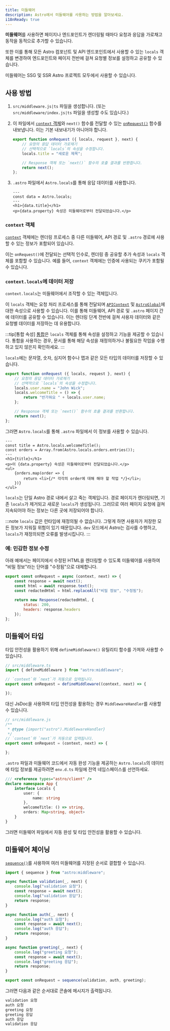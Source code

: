```yaml
---
title: 미들웨어
description: Astro에서 미들웨어를 사용하는 방법을 알아보세요.
i18nReady: true
---
```


**미들웨어**를 사용하면 페이지나 엔드포인트가 렌더링될 때마다 요청과 응답을 가로채고 동작을 동적으로 추가할 수 있습니다.

또한 이를 통해 모든 Astro 컴포넌트 및 API 엔드포인트에서 사용할 수 있는 `locals` 객체를 변경하여 엔드포인트와 페이지 전반에 걸쳐 요청별 정보를 설정하고 공유할 수 있습니다.

미들웨어는 SSG 및 SSR Astro 프로젝트 모두에서 사용할 수 있습니다.

## 사용 방법

1. `src/middleware.js|ts` 파일을 생성합니다. (또는 `src/middleware/index.js|ts` 파일을 생성할 수도 있습니다.)

2. 이 파일에서 [`context` 객체](#context-객체)와 `next()` 함수를 전달할 수 있는 [`onRequest()`](/ko/reference/api-reference/#onrequest) 함수를 내보냅니다. 이는 기본 내보내기가 아니어야 합니다.

    ```js title="src/middleware.js"
    export function onRequest ({ locals, request }, next) {
        // 요청의 응답 데이터 가로채기
        // 선택적으로 `locals`의 속성을 수정합니다.
        locals.title = "새로운 제목";

        // Response 객체 또는 `next()` 함수의 호출 결과를 반환합니다.
        return next();
    };
    ```

3. `.astro` 파일에서 `Astro.locals`를 통해 응답 데이터를 사용합니다.

    ```astro title="src/components/Component.astro"
    ---
    const data = Astro.locals;
    ---
    <h1>{data.title}</h1>
    <p>{data.property} 속성은 미들웨어로부터 전달되었습니다.</p>
    ```

### `context` 객체

[`context`](/ko/reference/api-reference/#엔드포인트-context) 객체에는 렌더링 프로세스 중 다른 미들웨어, API 경로 및 `.astro` 경로에 사용할 수 있는 정보가 포함되어 있습니다.

이는 `onRequest()`에 전달되는 선택적 인수로, 렌더링 중 공유할 추가 속성과 `locals` 객체를 포함할 수 있습니다. 예를 들어, `context` 객체에는 인증에 사용되는 쿠키가 포함될 수 있습니다.

### `context.locals`에 데이터 저장

`context.locals`는 미들웨어에서 조작할 수 있는 객체입니다.

이 `locals` 객체는 요청 처리 프로세스를 통해 전달되며 [`APIContext`](/ko/reference/api-reference/#contextlocals) 및 [`AstroGlobal`](/ko/reference/api-reference/#astrolocals)에 대한 속성으로 사용할 수 있습니다. 이를 통해 미들웨어, API 경로 및 `.astro` 페이지 간에 데이터를 공유할 수 있습니다. 이는 렌더링 단계 전반에 걸쳐 사용자 데이터와 같은 요청별 데이터를 저장하는 데 유용합니다.

:::tip[통합 속성]
[통합](/ko/guides/integrations-guide/)은 `locals` 객체를 통해 속성을 설정하고 기능을 제공할 수 있습니다. 통합을 사용하는 경우, 문서를 통해 해당 속성을 재정의하거나 불필요한 작업을 수행하고 있지 않은지 확인하세요.
:::

`locals`에는 문자열, 숫자, 심지어 함수나 맵과 같은 모든 타입의 데이터를 저장할 수 있습니다.

```js title="src/middleware.js"
export function onRequest ({ locals, request }, next) {
    // 요청의 응답 데이터 가로채기
    // 선택적으로 `locals`의 속성을 수정합니다.
    locals.user.name = "John Wick";
    locals.welcomeTitle = () => {
        return "반가워요 " + locals.user.name;
    };

    // Response 객체 또는 `next()` 함수의 호출 결과를 반환합니다.
    return next();
};
```

그러면 `Astro.locals`를 통해 `.astro` 파일에서 이 정보를 사용할 수 있습니다.

```astro title="src/pages/orders.astro"
---
const title = Astro.locals.welcomeTitle();
const orders = Array.from(Astro.locals.orders.entries());
---
<h1>{title}</h1>
<p>이 {data.property} 속성은 미들웨어로부터 전달되었습니다.</p>
<ul>
    {orders.map(order => {
        return <li>{/* 각각의 order에 대해 해야 할 작업 */}</li>;
    })}
</ul>
```

`locals`는 단일 Astro 경로 내에서 살고 죽는 객체입니다. 경로 페이지가 렌더링되면, 기존 `locals`가 제거되고 새로운 `locals`가 생성됩니다. 그러므로 여러 페이지 요청에 걸쳐 지속되어야 하는 정보는 다른 곳에 저장되어야 합니다.

:::note
`locals` 값은 런타임에 재정의될 수 없습니다. 그렇게 하면 사용자가 저장한 모든 정보가 지워질 위험이 있기 때문입니다. `dev` 모드에서 Astro는 검사를 수행하고, `locals`가 재정의되면 오류를 발생시킵니다.
:::

### 예: 민감한 정보 수정

아래 예에서는 페이지에서 수정된 HTML을 렌더링할 수 있도록 미들웨어를 사용하여 "비밀 정보"라는 단어를 "수정됨"으로 대체합니다.

```js title="src/middleware.js"
export const onRequest = async (context, next) => {
    const response = await next();
    const html = await response.text();
    const redactedHtml = html.replaceAll("비밀 정보", "수정됨");
    
    return new Response(redactedHtml, {
        status: 200,
        headers: response.headers
    });
};
```

## 미들웨어 타입

타입 안전성을 활용하기 위해 `defineMiddleware()` 유틸리티 함수를 가져와 사용할 수 있습니다.

```ts
// src/middleware.ts
import { defineMiddleware } from "astro:middleware";

// `context`와 `next`가 자동으로 입력됩니다.
export const onRequest = defineMiddleware((context, next) => {

});
```

대신 JsDoc을 사용하여 타입 안전성을 활용하는 경우 `MiddlewareHandler`를 사용할 수 있습니다.

```js
// src/middleware.js
/**
 * @type {import("astro").MiddlewareHandler}
 */
// `context`와 `next`가 자동으로 입력됩니다.
export const onRequest = (context, next) => {

};
```

`.astro` 파일과 미들웨어 코드에서 자동 완성 기능을 제공하는 `Astro.locals`의 데이터에 타입 정보를 제공하려면 `env.d.ts` 파일에 전역 네임스페이스를 선언하세요.

```ts title="src/env.d.ts"
/// <reference types="astro/client" />
declare namespace App {
    interface Locals {
        user: {
            name: string
        },
        welcomeTitle: () => string,
        orders: Map<string, object>
    }
}
```

그러면 미들웨어 파일에서 자동 완성 및 타입 안전성을 활용할 수 있습니다.

## 미들웨어 체이닝

[`sequence()`](/ko/reference/api-reference/#sequence)를 사용하여 여러 미들웨어를 지정된 순서로 결합할 수 있습니다.

```js title="src/middleware.js"
import { sequence } from "astro:middleware";

async function validation(_, next) {
    console.log("validation 요청");
    const response = await next();
    console.log("validation 응답");
    return response;
}

async function auth(_, next) {
    console.log("auth 요청");
    const response = await next();
    console.log("auth 응답");
    return response;
}

async function greeting(_, next) {
    console.log("greeting 요청");
    const response = await next();
    console.log("greeting 응답");
    return response;
}

export const onRequest = sequence(validation, auth, greeting);
```

그러면 다음과 같은 순서대로 콘솔에 메시지가 출력됩니다.

```sh
validation 요청
auth 요청
greeting 요청
greeting 응답
auth 응답
validation 응답
```